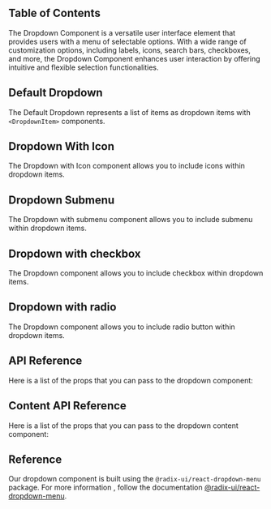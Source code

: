 

## Table of Contents

The Dropdown Component is a versatile user interface element that provides users with a menu of selectable options. With a wide range of customization options, including labels, icons, search bars, checkboxes, and more, the Dropdown Component enhances user interaction by offering intuitive and flexible selection functionalities.

## Default Dropdown

The Default Dropdown represents a list of items as dropdown items with `<DropdownItem>` components.

<CodeHighlightPreview code={DefaultDropdownCode} className="bg-metal-50 dark:bg-[#0D1015]">
  <DefaultDropdown />
</CodeHighlightPreview>

## Dropdown With Icon

The Dropdown with Icon component allows you to include icons within dropdown items.

<CodeHighlightPreview code={DropdownWithIconCode} className="bg-metal-50 dark:bg-[#0D1015]">
  <DropdownWithIcon />
</CodeHighlightPreview>

## Dropdown Submenu

The Dropdown with submenu component allows you to include submenu within dropdown items.

<CodeHighlightPreview code={DropdownWithSubmenuCode} className="bg-metal-50 dark:bg-[#0D1015]">
  <DropdownWithSubmenu />
</CodeHighlightPreview>

## Dropdown with checkbox

The Dropdown component allows you to include checkbox within dropdown items.

<CodeHighlightPreview code={DropdownWithCheckboxCode} className="bg-metal-50 dark:bg-[#0D1015]">
  <DropdownWithCheckbox />
</CodeHighlightPreview>

## Dropdown with radio

The Dropdown component allows you to include radio button within dropdown items.

<CodeHighlightPreview code={DropdownWithRadioCode} className="bg-metal-50 dark:bg-[#0D1015]">
  <DropdownWithRadio />
</CodeHighlightPreview>

## API Reference

Here is a list of the props that you can pass to the dropdown component:

<ComponentApi data={dropdownAPIData} />

## Content API Reference

Here is a list of the props that you can pass to the dropdown content component:

<ComponentApi data={dropdownContentAPIData} />

## Reference

Our dropdown component is built using the `@radix-ui/react-dropdown-menu` package. For more information , follow the documentation [@radix-ui/react-dropdown-menu](https://www.radix-ui.com/primitives/docs/components/dropdown-menu#api-reference).
